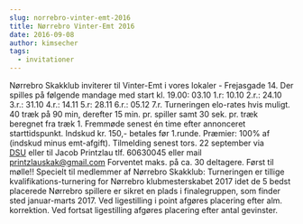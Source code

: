```yaml
---
slug: norrebro-vinter-emt-2016
title: Nørrebro Vinter-Emt 2016
date: 2016-09-08
author: kimsecher
tags:
  - invitationer
---
```

Nørrebro Skakklub inviterer til Vinter-Emt i vores lokaler - Frejasgade 14.
Der spilles på følgende mandage med start kl. 19.00:
03.10 1.r: 10.10 2.r.: 24.10 3.r.: 31.10 4.r.: 14.11 5.r: 28.11 6.r.: 05.12 7.r.
Turneringen elo-rates hvis muligt.
40 træk på 90 min, derefter 15 min. pr. spiller samt 30 sek. pr. træk beregnet fra træk 1.
Fremmøde senest én time efter annonceret starttidspunkt.
Indskud kr. 150,- betales før 1.runde. Præmier: 100% af (indskud minus emt-afgift).
Tilmelding senest tors. 22 september via <a href="http://turnering.skak.dk/TournamentActive/Details?tourId=23771">DSU</a> eller til Jacob Printzlau tlf. 60630045 eller mail printzlauskak@gmail.com
Forventet maks. på ca. 30 deltagere. Først til mølle!!
Specielt til medlemmer af Nørrebro Skakklub:
Turneringen er tillige kvalifikations-turnering for Nørrebro klubmesterskabet 2017 idet de 5 bedst placerede Nørrebro spillere er sikret en plads i finalegruppen, som finder sted januar-marts 2017.
Ved ligestilling i point afgøres placering efter alm. korrektion. Ved fortsat ligestilling afgøres placering efter antal gevinster.

